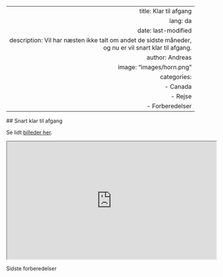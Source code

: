 --- 
 title: Klar til afgang 
 lang: da 
 date: last-modified 
 description: Vil har næsten ikke talt om andet de sidste måneder, og nu er vil snart klar til afgang. 
 author: Andreas 
 image: "images/horn.png" 
 categories: 
   - Canada 
   - Rejse
   - Forberedelser
 --- 
 
 ## Snart klar til afgang
  
Se lidt [billeder her](https://share.gdamsbo.dk/s/DwWjQfPjdzfRjf9). 

::: {#fig-billeder}

<iframe width="560" height="315" src="https://share.gdamsbo.dk/s/DwWjQfPjdzfRjf9"></iframe>

Sidste forberedelser
:::
